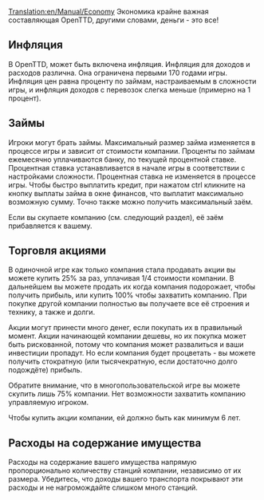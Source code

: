 [[Translation:en/Manual/Economy]]
{{ru/Manual/Оглавление}}
Экономика крайне важная составляющая OpenTTD, другими словами, деньги - это все!

==Инфляция==
В OpenTTD, может быть включена инфляция. Инфляция для доходов и расходов различна. Она ограничена первыми 170 годами игры. Инфляция цен равна проценту по займам, настраиваемым в сложности игры, и инфляция доходов с перевозок слегка меньше (примерно на 1 процент).

==Займы==
Игроки могут брать займы. Максимальный размер займа изменяется в процессе игры и зависит от стоимости компании. Проценты по займам ежемесячно уплачиваются банку, по текущей процентной ставке. Процентная ставка устанавливается в начале игры в соответствии с настройками сложности. Процентная ставка не изменяется в процессе игры.
Чтобы быстро выплатить кредит, при нажатом ctrl кликните на кнопку выплаты займа в окне финансов, что выплатит максимально возможную сумму. Точно также можно получить максимальный заём.

Если вы скупаете компанию (см. следующий раздел), её заём прибавляется к вашему.

==Торговля акциями==
В одиночной игре как только компания стала продавать акции вы можете купить 25% за раз, уплачивая 1/4 стоимости компании. В дальнейшем вы можете продать их когда компания подорожает, чтобы получить прибыль, или купить 100% чтобы захватить компанию. При покупке другой компании полностью вы получаете все её строения и технику, а также и долги.

Акции могут принести много денег, если покупать их в правильный момент. Акции начинающей компании дешевы, но их покупка может быть рискованной, потому что компания может развалиться и ваши инвестиции пропадут. Но если компания будет процветать - вы можете получить стократную (или тысячекратную, если достаточно долго подождёте) прибыль.

Обратите внимание, что в многопользовательской игре вы можете скупить лишь 75% компании. Нет возможности захватить компанию управляемую игроком.

Чтобы купить акции компании, ей должно быть как минимум 6 лет.

==Расходы на содержание имущества==

Расходы на содержание вашего имущества напрямую пропорционально количеству станций компании, независимо от их размера. Убедитесь, что доходы вашего транспорта покрывают эти расходы и не нагромождайте слишком много станций.